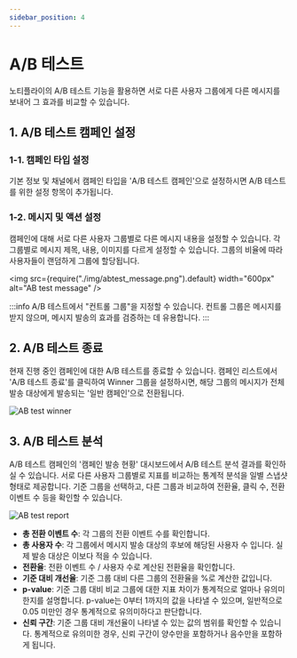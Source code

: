 ```yaml
---
sidebar_position: 4
---
```


# A/B 테스트

노티플라이의 A/B 테스트 기능을 활용하면 서로 다른 사용자 그룹에게 다른 메시지를 보내어 그 효과를 비교할 수 있습니다.

## 1. A/B 테스트 캠페인 설정

### 1-1. 캠페인 타입 설정

기본 정보 및 채널에서 캠페인 타입을 'A/B 테스트 캠페인'으로 설정하시면 A/B 테스트를 위한 설정 항목이 추가됩니다.

### 1-2. 메시지 및 액션 설정

캠페인에 대해 서로 다른 사용자 그룹별로 다른 메시지 내용을 설정할 수 있습니다. 각 그룹별로 메시지 제목, 내용, 이미지를 다르게 설정할 수 있습니다.
그룹의 비율에 따라 사용자들이 랜덤하게 그룹에 할당됩니다.

<img
  src={require("./img/abtest_message.png").default}
  width="600px"
  alt="AB test message"
/>

:::info
A/B 테스트에서 "컨트롤 그룹"을 지정할 수 있습니다. 컨트롤 그룹은 메시지를 받지 않으며, 메시지 발송의 효과를 검증하는 데 유용합니다.
:::

## 2. A/B 테스트 종료

현재 진행 중인 캠페인에 대한 A/B 테스트를 종료할 수 있습니다. 캠페인 리스트에서 'A/B 테스트 종료'를 클릭하여 Winner 그룹을 설정하시면, 해당 그룹의 메시지가 전체 발송 대상에게 발송되는 '일반 캠페인'으로 전환됩니다.

![AB test winner](./img/abtest_winner.png)

## 3. A/B 테스트 분석

A/B 테스트 캠페인의 '캠페인 발송 현황' 대시보드에서 A/B 테스트 분석 결과를 확인하실 수 있습니다. 서로 다른 사용자 그룹별로 지표를 비교하는 통계적 분석을 일별 스냅샷 형태로 제공합니다.
기준 그룹을 선택하고, 다른 그룹과 비교하여 전환율, 클릭 수, 전환 이벤트 수 등을 확인할 수 있습니다.

![AB test report](./img/abtest_report.png)

- **총 전환 이벤트 수**: 각 그룹의 전환 이벤트 수를 확인합니다.
- **총 사용자 수**: 각 그룹에서 메시지 발송 대상의 후보에 해당된 사용자 수 입니다. 실제 발송 대상은 이보다 적을 수 있습니다.
- **전환율**: 전환 이벤트 수 / 사용자 수로 계산된 전환율을 확인합니다.
- **기준 대비 개선율**: 기준 그룹 대비 다른 그룹의 전환율을 %로 계산한 값입니다.
- **p-value**: 기준 그룹 대비 비교 그룹에 대한 지표 차이가 통계적으로 얼마나 유의미한지를 설명합니다. p-value는 0부터 1까지의 값을 나타낼 수 있으며, 일반적으로 0.05 미만인 경우 통계적으로 유의미하다고 판단합니다.
- **신뢰 구간**: 기준 그룹 대비 개선율이 나타낼 수 있는 값의 범위를 확인할 수 있습니다. 통계적으로 유의미한 경우, 신뢰 구간이 양수만을 포함하거나 음수만을 포함하게 됩니다.
